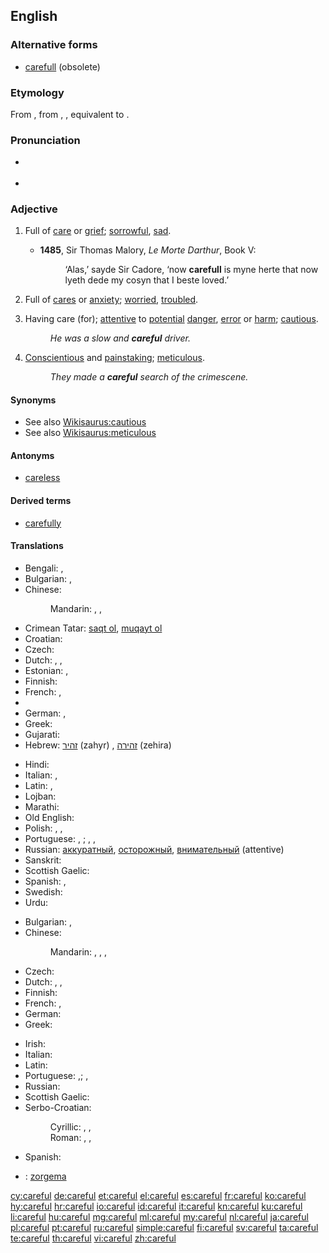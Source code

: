 ==English==

===Alternative forms===
* [[carefull]] (obsolete)

===Etymology===
From {{etyl|enm}} {{term|careful|lang=enm}}, from {{etyl|ang}} {{term|carful|lang=ang}}, {{term|cearful|ċearful|careful, anxious, curious, troubled|lang=ang}}, equivalent to {{suffix|care|ful|lang=en}}.

===Pronunciation===
* {{a|UK}} {{IPA|/ˈkɛːfəl/}}
* {{audio|en-us-careful.ogg|Audio (US)}}

===Adjective===
{{en-adj}}

# {{obsolete}} Full of [[care]] or [[grief]]; [[sorrowful]], [[sad]].
#* '''1485''', Sir Thomas Malory, ''Le Morte Darthur'', Book V:
#*: ‘Alas,’ sayde Sir Cadore, ‘now '''carefull''' is myne herte that now lyeth dede my cosyn that I beste loved.’
# {{obsolete}} Full of [[cares]] or [[anxiety]]; [[worried]], [[troubled]].
# Having care (for); [[attentive]] to [[potential]] [[danger]], [[error]] or [[harm]]; [[cautious]].
#: ''He was a slow and '''careful''' driver.''
# [[conscientious|Conscientious]] and [[painstaking]]; [[meticulous]].
#: ''They made a '''careful''' search of the crimescene.''

====Synonyms====
* See also [[Wikisaurus:cautious]]
* See also [[Wikisaurus:meticulous]]

====Antonyms====
* [[careless]]

====Derived terms====
* [[carefully]]

====Translations====
{{trans-top|cautious}}
* Bengali: {{t-|bn|সতর্ক|tr=sôtôrkô|sc=Beng|xs=Bengali}}, {{t|bn|সাবধান|tr=sābdhān|sc=Beng}}
* Bulgarian: {{t+|bg|грижлив}},  {{t+|bg|внимателен}}
* Chinese:
*: Mandarin: {{t|cmn|當心|sc=Hani}}, {{t|cmn|当心|tr=dāngxīn|sc=Hani}}, {{t-|cmn|小心|tr=xiǎoxīn|sc=Hani}}
* Crimean Tatar: [[saqt olmaq|saqt ol]], [[muqayt olmaq|muqayt ol]]
* Croatian: {{t-|hr|oprezan|alt=ȍprēzan}}
* Czech: {{t-|cs|opatrný|m}}
* Dutch: {{t+|nl|voorzichtig}},  {{t+|nl|oplettend}},  {{t+|nl|aandachtig}}
* Estonian: {{t|et|ettevaatlik}}, {{t|et|tähelepanelik}}
* Finnish: {{t-|fi|varovainen}}
* French: {{t+|fr|prudent|m}}, {{t+|fr|prudente|f}}
* {{trreq|Georgian}}
* German: {{t+|de|vorsichtig}}, {{t|de|behutsam}}
* Greek: {{t+|el|προσεκτικός|m|tr=prosektikós}}
* Gujarati: {{t|gu|સાવધાન|tr=sāvdhān|sc=Gujr}}
* Hebrew: [[זהיר]] (zahyr) {{m}}, [[זהירה]] (zehira) {{f}}
{{trans-mid}}
* Hindi: {{t|hi|सावधान|tr=sāvdhān|sc=Deva}}
* Italian: {{t+|it|prudente}}, {{t+|it|cauto}}
* Latin: {{t|la|curiosus}}, {{t|la|cautus}}
* Lojban: {{t-|jbo|kajde|xs=Lojban}}
* Marathi: {{t|mr|सावध|tr=sāvadh|sc=Deva}}
* Old English: {{t-|ang|cearig|alt=ċeariġ|xs=Old English}}
* Polish: {{t+|pl|ostrożny|m}},  {{t|pl|ostrożna|f}},  {{t|pl|ostrożne|n}}
* Portuguese: {{t+|pt|cauteloso|m}}, {{t-|pt|cautelosa|f}}; {{t+|pt|cuidadoso|m}}, {{t-|pt|cuidadosa|f}}, {{t+|pt|prudente|m}}
* Russian: [[аккуратный]], [[осторожный]], [[внимательный]] (attentive)
* Sanskrit: {{t|sa|सावधान|tr=sāvdhāna|sc=Deva}}
* Scottish Gaelic: {{t-|gd|cùramach|xs=Scottish Gaelic}}
* Spanish: {{t+|es|cauto}}, {{t-|es|cuidadoso}}
* Swedish: {{t|sv|försiktig}}
* Urdu: {{t|ur|ساودھان|tr=sāvdhān|sc=ur-Arab}}
{{trans-bottom}}

{{trans-top|meticulous}}
* Bulgarian: {{t+|bg|старателен}},  {{t+|bg|акуратен}}
* Chinese:
*: Mandarin: {{t|cmn|過細|sc=Hani}}, {{t|cmn|过细|tr=guòxì|sc=Hani}}, {{t-|cmn|細緻|sc=Hani}}, {{t-|cmn|细致|tr=xìzhì|sc=Hani}}
* Czech: {{t-|cs|pečlivý|m}}
* Dutch: {{t+|nl|zorgvuldig}},  {{t-|nl|grondig}},  {{t|nl|doortastend}}
* Finnish: {{t-|fi|huolellinen}}
* French: {{t+|fr|soigneux|m}}, {{t+|fr|soigneuse|f}}
* German: {{t+|de|sorgfältig}}
* Greek: {{t|el|επιμελής|m|tr=epimelís}}
{{trans-mid}}
* Irish: {{t-|ga|curamach|xs=Irish}}
* Italian: {{t+|it|accurato}}
* Latin: {{t|la|meticulosus}}
* Portuguese: {{t+|pt|cuidadoso|m}},{{t-|pt|cuidadosa|f}}; {{t+|pt|meticuloso|m}}, {{t-|pt|meticulosa|f}}
* Russian: {{t+|ru|тщательный}}
* Scottish Gaelic: {{t-|gd|cùramach|xs=Scottish Gaelic}}
* Serbo-Croatian:
*: Cyrillic: {{t-|sh|брижљив|alt=брѝжљив}}, {{t-|sh|брижан|alt=бри̏жан}}, {{t-|sh|помњив|alt=по̀мњив}}
*: Roman: {{t-|sh|brižljiv|alt=brìžljiv}}, {{t-|sh|brižan|alt=brȉžan}}, {{t-|sh|pomnjiv|alt=pòmnjiv}}
* Spanish: {{t-|es|cuidadoso}}
{{trans-bottom}}

{{checktrans-top}}
* {{ttbc|eo}}: [[zorgema]]
{{trans-mid}}
{{trans-bottom}}

[[cy:careful]]
[[de:careful]]
[[et:careful]]
[[el:careful]]
[[es:careful]]
[[fr:careful]]
[[ko:careful]]
[[hy:careful]]
[[hr:careful]]
[[io:careful]]
[[id:careful]]
[[it:careful]]
[[kn:careful]]
[[ku:careful]]
[[li:careful]]
[[hu:careful]]
[[mg:careful]]
[[ml:careful]]
[[my:careful]]
[[nl:careful]]
[[ja:careful]]
[[pl:careful]]
[[pt:careful]]
[[ru:careful]]
[[simple:careful]]
[[fi:careful]]
[[sv:careful]]
[[ta:careful]]
[[te:careful]]
[[th:careful]]
[[vi:careful]]
[[zh:careful]]